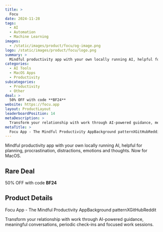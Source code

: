```yaml
---
title: >
  Focu
date: 2024-11-28
tags:
  - AI
  - Automation
  - Machine Learning
images:
  - /static/images/product/focu/og-image.png
logo: /static/images/product/focu/logo.png
summary: >
  Mindful productivity app with your own locally running AI, helpful for planning, procrastination, distractions, emotions and thoughts. Now for MacOS.
categories:
  - AI Tools
  - MacOS Apps
  - Productivity
subcategories:
  - Productivity
  - Other
deal: >
  50% OFF with code **BF24**
website: https://focu.app
layout: ProductLayout
leaderboardPosition: 14
metaDescription: >
  Transform your relationship with work through AI-powered guidance, meaningful conversations, periodic check-ins and focused work sessions.
metaTitle: >
  Focu App - The Mindful Productivity AppBackground patternXGitHubReddit
---
```

Mindful productivity app with your own locally running AI, helpful for planning, procrastination, distractions, emotions and thoughts. Now for MacOS.

## Rare Deal

50% OFF with code **BF24**

## Product Details

Focu App - The Mindful Productivity AppBackground patternXGitHubReddit

Transform your relationship with work through AI-powered guidance, meaningful conversations, periodic check-ins and focused work sessions.
